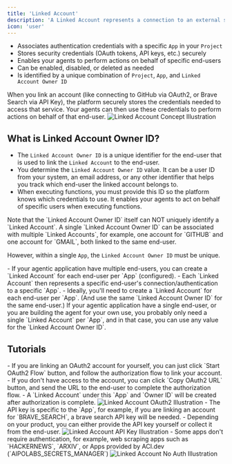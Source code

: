 ```yaml
---
title: 'Linked Account'
description: 'A Linked Account represents a connection to an external service (App) for a specific end-user'
icon: 'user'
---
```



- Associates authentication credentials with a specific `App` in your `Project`
- Stores security credentials (OAuth tokens, API keys, etc.) securely
- Enables your agents to perform actions on behalf of specific end-users
- Can be enabled, disabled, or deleted as needed
- Is identified by a unique combination of `Project`, `App`, and `Linked Account Owner ID`

<Note>
  When you link an account (like connecting to GitHub via OAuth2, or Brave Search via API Key), the platform securely stores the credentials needed to access that service. Your agents can then use these credentials to perform actions on behalf of that end-user.
</Note>

<Frame>
  <img src="/images/platform/link-account.png" alt="Linked Account Concept Illustration" />
</Frame>


## What is Linked Account Owner ID?

- The `Linked Account Owner ID` is a unique identifier for the end-user that is used to link the `Linked Account` to the end-user.
- You determine the `Linked Account Owner ID` value. It can be a user ID from your system, an email address, or any other identifier that helps you track which end-user the linked account belongs to. 
- When executing functions, you must provide this ID so the platform knows which credentials to use. It enables your agents to act on behalf of specific users when executing functions.


<Note>
Note that the `Linked Account Owner ID` itself can NOT uniquely identify a `Linked Account`.
A single `Linked Account Owner ID` can be associated with multiple `Linked Accounts`, for example, one account for `GITHUB` and one account for `GMAIL`, both linked to the same end-user.

However, within a single `App`, the `Linked Account Owner ID` must be unique.
</Note>


<AccordionGroup>
  <Accordion title="If Your Product Have Multiple End-Users" icon="users">
  - If your agentic application have multiple end-users, you can create a `Linked Account` for each end-user per `App` (configured).
  - Each `Linked Account` then represents a specific end-user's connection/authentication to a specific `App`.
  - Ideally, you'll need to create a `Linked Account` for each end-user per `App`. (And use the same `Linked Account Owner ID` for the same end-user.)

  </Accordion>

  <Accordion title="If Your Product Have a Single End-User" icon="user">
  If your agentic application have a single end-user, or you are building the agent for your own use, you probably only need a single `Linked Account` per `App`, and in that case, you can use any value for the `Linked Account Owner ID`.

  </Accordion>
</AccordionGroup>


## Tutorials

<AccordionGroup>
  <Accordion title="Linking OAuth2 Account" icon="user">
  - If you are linking an OAuth2 account for yourself, you can just click `Start OAuth2 Flow` button, and follow the authorization flow to link your account.
  - If you don't have access to the account, you can click `Copy OAuth2 URL` button, and send the URL to the end-user to complete the authorization flow.
  - A `Linked Account` under this `App` and `Owner ID` will be created after authorization is complete.
  <Frame>
    <img src="/images/platform/link-account-oauth2.png" alt="Linked Account OAuth2 Illustration" />
  </Frame>
  </Accordion>

  <Accordion title="Linking API Key Account" icon="user">
  - The API key is specific to the `App`, for example, if you are linking an account for `BRAVE_SEARCH`, a brave search API key will be needed.
  - Depending on your product, you can either provide the API key yourself or collect it from the end-user.
  <Frame>
    <img src="/images/platform/link-account-api-key.png" alt="Linked Account API Key Illustration" />
  </Frame>
  </Accordion>

  <Accordion title="Linking No Auth Account" icon="user">
  - Some apps don't require authentication, for example, web scraping apps such as `HACKERNEWS`, `ARXIV`, or Apps provided by ACI.dev (`AIPOLABS_SECRETS_MANAGER`)
  <Frame>
    <img src="/images/platform/link-account-no-auth.png" alt="Linked Account No Auth Illustration" />
  </Frame>
  </Accordion>
</AccordionGroup>